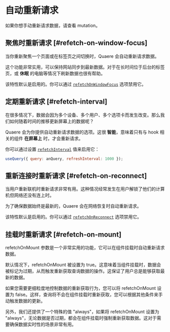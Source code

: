 
# 自动重新请求

<Callout>
  如果你想手动重新请求数据，请查看 <Link href="/docs/mutation">mutation</Link>。
</Callout>

## 聚焦时重新请求 [#refetch-on-window-focus]

当你重新聚焦一个页面或在标签页之间切换时，Quaere 会自动重新请求数据。

这个功能非常实用，可以保持网站同步到最新数据。对于在长时间位于后台的标签页，或 **休眠** 的电脑等情况下刷新数据也很有帮助。

该特性默认是启用的。你可以通过 [`refetchOnWindowFocus`](/docs/api) 选项禁用它。

## 定期重新请求 [#refetch-interval]

在很多情况下，数据会因为多个设备、多个用户、多个选项卡而发生改变。那么我们如何随着时间的推移更新屏幕上的数据呢？

Quaere 会为你提供自动重新请求数据的选项。这很 **智能**，意味着只有与 hook 相关的组件 **在屏幕上** 时，才会重新请求。

你可以通过设置 [`refetchInterval`](/docs/api) 值来启用它：

```js
useQuery({ query: anQuery, refreshInterval: 1000 });
```

## 重新连接时重新请求 [#refetch-on-reconnect]

当用户重新联机时重新请求非常有用。这种情况经常发生在用户解锁了他们的计算机但网络还没有连上时。

为了确保数据始终是最新的，Quaere 会在网络恢复时自动重新请求。

该特性默认是启用的。你可以通过 [`refetchOnReconnect`](/docs/api) 选项禁用它。

## 挂载时重新请求 [#refetch-on-mount]

refetchOnMount 参数是一个非常实用的功能，它可以在组件挂载时自动重新请求数据。

默认情况下，refetchOnMount 被设置为 true。这意味着当组件挂载时，数据会被标记为过期，从而触发重新获取查询数据的操作。这保证了用户总是能够获取最新的数据。

如果您需要更细粒度地控制数据的重新获取行为，您可以将 refetchOnMount 设置为 false。这样，查询将不会在组件挂载时重新获取，您可以根据其他条件来手动触发数据的更新。

另外，我们还提供了一个特殊的值 "always"，如果将 refetchOnMount 设置为 "always"，无论数据是否过期，都会在组件挂载时强制重新获取数据。这对于需要确保数据实时性的场景非常有用。
